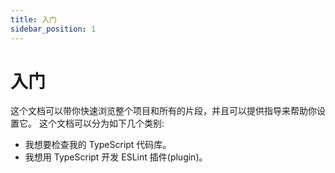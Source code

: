 ```yaml
---
title: 入门
sidebar_position: 1
---
```



# 入门

<!-- 这些文档将给你一个项目及其所有部分的快速概述，并提供指导来帮助你建立。 -->

这个文档可以带你快速浏览整个项目和所有的片段，并且可以提供指导来帮助你设置它。
这个文档可以分为如下几个类别:

- <Link to="/docs/linting/">我想要检查我的 TypeScript 代码库。</Link>
- <Link to="/docs/development/custom-rules">
    我想用 TypeScript 开发 ESLint 插件(plugin)。
  </Link>
